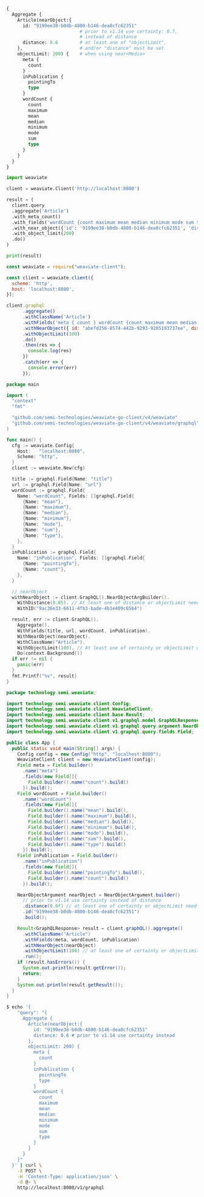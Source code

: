 
<Tabs groupId="languages">
<TabItem value="graphql" label="GraphQL">

```graphql
{
  Aggregate {
    Article(nearObject:{
      id: "9199ee38-b0db-4800-b146-dea8cfc62351"
                           # prior to v1.14 use certainty: 0.7, 
                           # instead of distance
      distance: 0.6        # at least one of "objectLimit", 
    },                     # and/or "distance" must be set
    objectLimit: 200) {    # when using near<Media>
      meta {
        count
      }
      inPublication {
        pointingTo
        type
      }
      wordCount {
        count
        maximum
        mean
        median
        minimum
        mode
        sum
        type
      }
    }
  }
}
```

</TabItem>
<TabItem value="py" label="Python">

```python
import weaviate

client = weaviate.Client('http://localhost:8080')

result = (
  client.query
  .aggregate('Article')
  .with_meta_count()
  .with_fields('wordCount {count maximum mean median minimum mode sum type} inPublication {pointingTo type}')
  .with_near_object({'id': '9199ee38-b0db-4800-b146-dea8cfc62351', 'distance': 0.6}) # prior to v1.14 use certainty instead of distance
  .with_object_limit(200)
  .do()
)

print(result)
```

</TabItem>
<TabItem value="js" label="JavaScript">

```js
const weaviate = require("weaviate-client");

const client = weaviate.client({
  scheme: 'http',
  host: 'localhost:8080',
});

client.graphql
      .aggregate()
      .withClassName('Article')
      .withFields('meta { count } wordCount {count maximum mean median minimum mode sum type}')
      .withNearObject({ id: "abefd256-8574-442b-9293-9205193737ee", distance: 0.6 }) # prior to v1.14 use certainty instead of distance
      .withObjectLimit(100)
      .do()
      .then(res => {
        console.log(res)
      })
      .catch(err => {
        console.error(err)
      });
```

</TabItem>
<TabItem value="go" label="Go">

```go
package main

import (
  "context"
  "fmt"

  "github.com/semi-technologies/weaviate-go-client/v4/weaviate"
  "github.com/semi-technologies/weaviate-go-client/v4/weaviate/graphql"
)

func main() {
  cfg := weaviate.Config{
    Host:   "localhost:8080",
    Scheme: "http",
  }
  client := weaviate.New(cfg)

  title := graphql.Field{Name: "title"}
  url := graphql.Field{Name: "url"}
  wordCount := graphql.Field{
    Name: "wordCount", Fields: []graphql.Field{
      {Name: "mean"},
      {Name: "maximum"},
      {Name: "median"},
      {Name: "minimum"},
      {Name: "mode"},
      {Name: "sum"},
      {Name: "type"},
    },
  }
  inPublication := graphql.Field{
    Name: "inPublication", Fields: []graphql.Field{
      {Name: "pointingTo"},
      {Name: "count"},
    },
  }

  // nearObject
  withNearObject := client.GraphQL().NearObjectArgBuilder().
    WithDistance(0.85). // At least one of distance or objectLimit need to be set
    WithID("9ac36e33-6611-4fb3-bade-4b1e409c6564")

  result, err := client.GraphQL().
    Aggregate().
    WithFields(title, url, wordCount, inPublication).
    WithNearObject(nearObject).
    WithClassName("Article").
    WithObjectLimit(100). // At least one of certainty or objectLimit need to be set
    Do(context.Background())
  if err != nil {
    panic(err)
  }
  fmt.Printf("%v", result)
}
```

</TabItem>
<TabItem value="java" label="Java">

```java
package technology.semi.weaviate;

import technology.semi.weaviate.client.Config;
import technology.semi.weaviate.client.WeaviateClient;
import technology.semi.weaviate.client.base.Result;
import technology.semi.weaviate.client.v1.graphql.model.GraphQLResponse;
import technology.semi.weaviate.client.v1.graphql.query.argument.NearObjectArgument;
import technology.semi.weaviate.client.v1.graphql.query.fields.Field;

public class App {
  public static void main(String[] args) {
    Config config = new Config("http", "localhost:8080");
    WeaviateClient client = new WeaviateClient(config);
    Field meta = Field.builder()
      .name("meta")
      .fields(new Field[]{
        Field.builder().name("count").build()
      }).build();
    Field wordCount = Field.builder()
      .name("wordCount")
      .fields(new Field[]{
        Field.builder().name("mean").build(),
        Field.builder().name("maximum").build(),
        Field.builder().name("median").build(),
        Field.builder().name("minimum").build(),
        Field.builder().name("mode").build(),
        Field.builder().name("sum").build(),
        Field.builder().name("type").build()
      }).build();
    Field inPublication = Field.builder()
      .name("inPublication")
      .fields(new Field[]{
        Field.builder().name("pointingTo").build(),
        Field.builder().name("count").build()
      }).build();

    NearObjectArgument nearObject = NearObjectArgument.builder()
      // prior to v1.14 use certainty instead of distance
      .distance(0.6f) // at least one of certainty or objectLimit need to be set
      .id("9199ee38-b0db-4800-b146-dea8cfc62351")
      .build();

    Result<GraphQLResponse> result = client.graphQL().aggregate()
      .withClassName("Article")
      .withFields(meta, wordCount, inPublication)
      .withNearObject(nearObject)
      .withObjectLimit(100) // at least one of certainty or objectLimit need to be set
      .run();
    if (result.hasErrors()) {
      System.out.println(result.getError());
      return;
    }
    System.out.println(result.getResult());
  }
}
```

</TabItem>
<TabItem value="curl" label="Curl">

```bash
$ echo '{ 
    "query": "{
      Aggregate {
        Article(nearObject:{
          id: "9199ee38-b0db-4800-b146-dea8cfc62351"
          distance: 0.6 # prior to v1.14 use certainty instead
        },
        objectLimit: 200) {
          meta {
            count
          }
          inPublication {
            pointingTo
            type
          }
          wordCount {
            count
            maximum
            mean
            median
            minimum
            mode
            sum
            type
          }
        }
      }
    }"
  }' | curl \
    -X POST \
    -H 'Content-Type: application/json' \
    -d @- \
    http://localhost:8080/v1/graphql
```

</TabItem>
</Tabs>